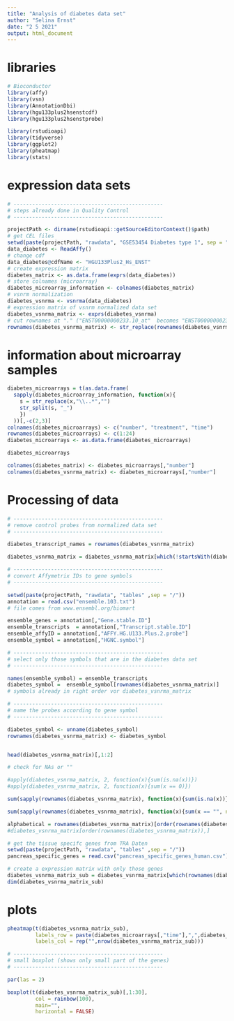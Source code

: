 ```yaml
---
title: "Analysis of diabetes data set"
author: "Selina Ernst"
date: "2 5 2021"
output: html_document
---
```


# libraries
```r
# Bioconductor
library(affy)
library(vsn)
library(AnnotationDbi)
library(hgu133plus2hsenstcdf)
library(hgu133plus2hsenstprobe)

library(rstudioapi)
library(tidyverse)
library(ggplot2)
library(pheatmap)
library(stats)
```

# expression data sets
```r
# ------------------------------------------------
# steps already done in Quality Control
# ------------------------------------------------

projectPath <- dirname(rstudioapi::getSourceEditorContext()$path)
# get CEL files
setwd(paste(projectPath, "rawdata", "GSE53454 Diabetes type 1", sep = "/"))
data_diabetes <- ReadAffy()
# change cdf
data_diabetes@cdfName <- "HGU133Plus2_Hs_ENST"
# create expression matrix
diabetes_matrix <- as.data.frame(exprs(data_diabetes))
# store colnames (microarray)
diabetes_microarray_information <- colnames(diabetes_matrix)
# vsnrm normalization
diabetes_vsnrma <- vsnrma(data_diabetes)
# expression matrix of vsnrm normalized data set
diabetes_vsnrma_matrix <- exprs(diabetes_vsnrma)
# cut rownames at "." ("ENST00000000233.10_at"  becomes "ENST00000000233")
rownames(diabetes_vsnrma_matrix) <- str_replace(rownames(diabetes_vsnrma_matrix),"\\..*","")

```

# information about microarray samples

```r
diabetes_microarrays = t(as.data.frame(
  sapply(diabetes_microarray_information, function(x){
    s = str_replace(x,"\\..*","")
    str_split(s, "_")
    })
  ))[,-c(2,3)]
colnames(diabetes_microarrays) <- c("number", "treatment", "time")
rownames(diabetes_microarrays) <- c(1:24)
diabetes_microarrays <- as.data.frame(diabetes_microarrays)

diabetes_microarrays

colnames(diabetes_matrix) <- diabetes_microarrays[,"number"]
colnames(diabetes_vsnrma_matrix) <- diabetes_microarrays[,"number"]
```

# Processing of data

```r
# ------------------------------------------------
# remove control probes from normalized data set
# ------------------------------------------------

diabetes_transcript_names = rownames(diabetes_vsnrma_matrix)

diabetes_vsnrma_matrix = diabetes_vsnrma_matrix[which(!startsWith(diabetes_transcript_names, "AFFX")),] # remove control probes (AFFX) 

```

```r
# ------------------------------------------------
# convert Affymetrix IDs to gene symbols
# ------------------------------------------------

setwd(paste(projectPath, "rawdata", "tables" ,sep = "/"))
annotation = read.csv("ensemble.103.txt") 
# file comes from www.ensembl.org/biomart

ensemble_genes = annotation[,"Gene.stable.ID"]
ensemble_transcripts  = annotation[,"Transcript.stable.ID"]
ensemble_affyID = annotation[,"AFFY.HG.U133.Plus.2.probe"]
ensemble_symbol = annotation[,"HGNC.symbol"]

# ------------------------------------------------
# select only those symbols that are in the diabetes data set
# ------------------------------------------------

names(ensemble_symbol) = ensemble_transcripts 
diabetes_symbol =  ensemble_symbol[rownames(diabetes_vsnrma_matrix)]
# symbols already in right order vor diabetes_vsnrma_matrix

# ------------------------------------------------
# name the probes according to gene symbol
# ------------------------------------------------

diabetes_symbol <- unname(diabetes_symbol)
rownames(diabetes_vsnrma_matrix) <- diabetes_symbol


head(diabetes_vsnrma_matrix)[,1:2]
```

```r
# check for NAs or "" 

#apply(diabetes_vsnrma_matrix, 2, function(x){sum(is.na(x))})
#apply(diabetes_vsnrma_matrix, 2, function(x){sum(x == 0)})

sum(sapply(rownames(diabetes_vsnrma_matrix), function(x){sum(is.na(x))})) # 112 are NA

sum(sapply(rownames(diabetes_vsnrma_matrix), function(x){sum(x == "", na.rm = TRUE)})) # 1096 are ""

```

```r
alphabetical = rownames(diabetes_vsnrma_matrix)[order(rownames(diabetes_vsnrma_matrix))]
#diabetes_vsnrma_matrix[order(rownames(diabetes_vsnrma_matrix)),]
```


```r
# get the tissue specifc genes from TRA Daten
setwd(paste(projectPath, "rawdata", "tables" ,sep = "/"))
pancreas_specific_genes = read.csv("pancreas_specific_genes_human.csv")

# create a expression matrix with only those genes
diabetes_vsnrma_matrix_sub = diabetes_vsnrma_matrix[which(rownames(diabetes_vsnrma_matrix) %in% pancreas_specific_genes),]
dim(diabetes_vsnrma_matrix_sub)

```

# plots

```r
pheatmap(t(diabetes_vsnrma_matrix_sub), 
         labels_row = paste(diabetes_microarrays[,"time"],",",diabetes_microarrays[,"treatment"]),
         labels_col = rep("",nrow(diabetes_vsnrma_matrix_sub)))


```

```r
# ------------------------------------------------
# small boxplot (shows only small part of the genes)
# ------------------------------------------------

par(las = 2)

boxplot(t(diabetes_vsnrma_matrix_sub)[,1:30],
         col = rainbow(100),
         main="", 
         horizontal = FALSE)

```



